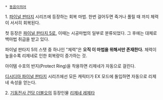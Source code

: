  * [[동음이의어]]

1. [[파이널 판타지]] 시리즈에 등장하는 회복 마법. 한번 걸어두면 죽거나 풀릴 때 까지 체력이 서서히 회복된다.

첫 등장은 [[파이널 판타지 5]]로, 이때는 시공마법의 일부로 분류되었다. 그 후에는 대체로 백마법 취급을 받고 있다.

파이널 판타지 5의 스탯 중 하나인 "체력"은 '''오직 이 마법을 위해서만 존재한다.''' 체력이 높을수록 리제네로 인한 회복량이 증가하는 것.

아이템 수호의 반지(Protect Ring)을 착용하면 리제네가 자동으로 걸린다.

[[디시디아 파이널 판타지]] 시리즈에선 모든 캐릭터가 EX 모드에 돌입하면 자동으로 리제네 속성을 얻는다.


2. [[기동전사 건담 더블오]]의 등장인물 [[리제네 레제타]]
